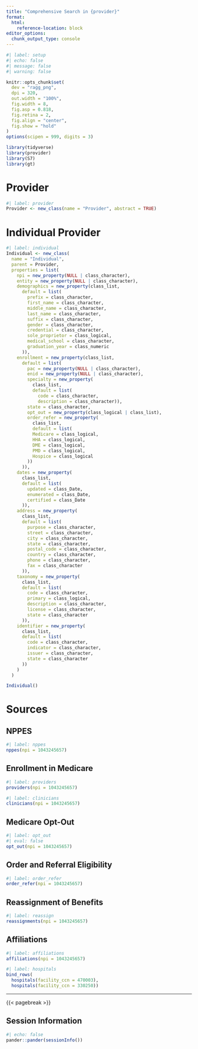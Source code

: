 ```yaml
---
title: "Comprehensive Search in {provider}"
format:
  html:
    reference-location: block
editor_options: 
  chunk_output_type: console
---
```


```r
#| label: setup
#| echo: false
#| message: false
#| warning: false

knitr::opts_chunk$set(
  dev = "ragg_png",
  dpi = 320,
  out.width = "100%",
  fig.width = 8,
  fig.asp = 0.818,
  fig.retina = 2,
  fig.align = "center",
  fig.show = "hold"
)
options(scipen = 999, digits = 3)

library(tidyverse)
library(provider)
library(S7)
library(gt)
```

# Provider

```r
#| label: provider
Provider <- new_class(name = "Provider", abstract = TRUE)
```


# Individual Provider

```r
#| label: individual
Individual <- new_class(
  name = "Individual",
  parent = Provider,
  properties = list(
    npi = new_property(NULL | class_character),
    entity = new_property(NULL | class_character),
    demographics = new_property(class_list, 
      default = list(
        prefix = class_character,
        first_name = class_character,
        middle_name = class_character,
        last_name = class_character,
        suffix = class_character,
        gender = class_character,
        credential = class_character,
        sole_proprietor = class_logical,
        medical_school = class_character,
        graduation_year = class_numeric
      )),
    enrollment = new_property(class_list, 
      default = list(
        pac = new_property(NULL | class_character),
        enid = new_property(NULL | class_character),
        specialty = new_property(
          class_list, 
          default = list(
            code = class_character, 
            description = class_character)),
        state = class_character,
        opt_out = new_property(class_logical | class_list),
        order_refer = new_property(
          class_list, 
          default = list(
          Medicare = class_logical,
          HHA = class_logical,
          DME = class_logical,
          PMD = class_logical,
          Hospice = class_logical
        ))
      )),
    dates = new_property(
      class_list, 
      default = list(
        updated = class_Date,
        enumerated = class_Date,
        certified = class_Date
      )),
    address = new_property(
      class_list, 
      default = list(
        purpose = class_character,
        street = class_character,
        city = class_character,
        state = class_character,
        postal_code = class_character,
        country = class_character,
        phone = class_character,
        fax = class_character
      )),
    taxonomy = new_property(
      class_list, 
      default = list(
        code = class_character,
        primary = class_logical,
        description = class_character,
        license = class_character,
        state = class_character
      )),
    identifier = new_property(
      class_list, 
      default = list(
        code = class_character,
        indicator = class_character,
        issuer = class_character,
        state = class_character
      ))
    )
  )

Individual()
```

# Sources

## NPPES

```r
#| label: nppes
nppes(npi = 1043245657)
```

## Enrollment in Medicare

```r
#| label: providers
providers(npi = 1043245657)
```

```r
#| label: clinicians
clinicians(npi = 1043245657)
```

## Medicare Opt-Out

```r
#| label: opt_out
#| eval: false
opt_out(npi = 1043245657)
```

## Order and Referral Eligibility

```r
#| label: order_refer
order_refer(npi = 1043245657)
```

## Reassignment of Benefits

```r
#| label: reassign
reassignments(npi = 1043245657)
```

## Affiliations

```r
#| label: affiliations
affiliations(npi = 1043245657)
```

```r
#| label: hospitals
bind_rows(
  hospitals(facility_ccn = 470003),
  hospitals(facility_ccn = 330250))
```

<hr>

{{< pagebreak >}}


## Session Information 

```r
#| echo: false
pander::pander(sessionInfo())
```
